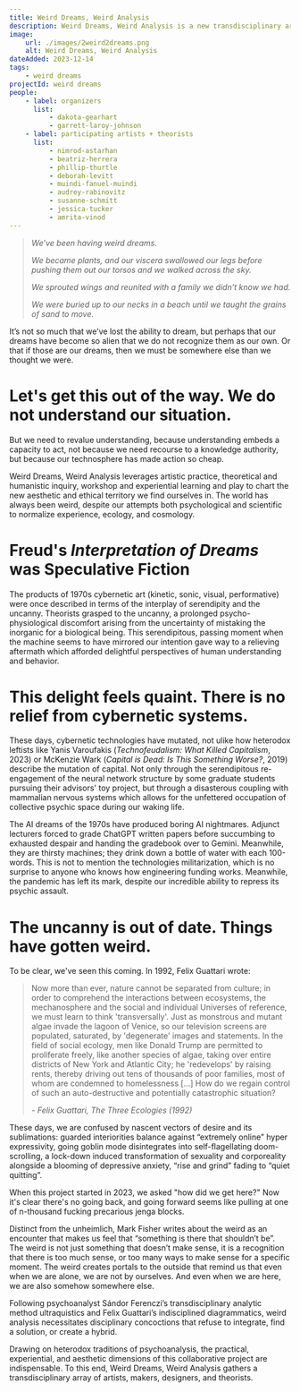 ```yaml
---
title: Weird Dreams, Weird Analysis
description: Weird Dreams, Weird Analysis is a new transdisciplinary arts and humanities collaborative project gathering creative practitioners in the arts, theory, and technology from different continents and professional contexts to speculate on the political potentials of the Weird as an aesthetic category and new modes of (psycho-schizo)analysis sufficient to it.
image:
    url: ./images/2weird2dreams.png
    alt: Weird Dreams, Weird Analysis
dateAdded: 2023-12-14
tags:
    - weird dreams
projectId: weird dreams
people:
    - label: organizers
      list:
          - dakota-gearhart
          - garrett-laroy-johnson
    - label: participating artists + theorists
      list:
          - nimrod-astarhan
          - beatriz-herrera
          - phillip-thurtle
          - deborah-levitt
          - muindi-fanuel-muindi
          - audrey-rabinovitz
          - susanne-schmitt
          - jessica-tucker
          - amrita-vinod
---
```


> _We’ve been having weird dreams._
>
> _We became plants, and our viscera swallowed our legs before pushing them out our torsos and we walked across the sky._
>
> _We sprouted wings and reunited with a family we didn’t know we had._
>
> _We were buried up to our necks in a beach until we taught the grains of sand to move._

It’s not so much that we’ve lost the ability to dream, but perhaps that our dreams have become so alien that we do not recognize them as our own. Or that if those are our dreams, then we must be somewhere else than we thought we were.

# Let's get this out of the way. We do not understand our situation.

But we need to revalue understanding, because understanding embeds a capacity to act, not because we need recourse to a knowledge authority, but because our technosphere has made action so cheap.

Weird Dreams, Weird Analysis leverages artistic practice, theoretical and humanistic inquiry, workshop and experiential learning and play to chart the new aesthetic and ethical territory we find ourselves in. The world has always been weird, despite our attempts both psychological and scientific to normalize experience, ecology, and cosmology.

# Freud's _Interpretation of Dreams_ was Speculative Fiction

The products of 1970s cybernetic art (kinetic, sonic, visual, performative) were once described in terms of the interplay of serendipity and the uncanny. Theorists grasped to the uncanny, a prolonged psycho-physiological discomfort arising from the uncertainty of mistaking the inorganic for a biological being. This serendipitous, passing moment when the machine seems to have mirrored our intention gave way to a relieving aftermath which afforded delightful perspectives of human understanding and behavior.

# This delight feels quaint. There is no relief from cybernetic systems.

These days, cybernetic technologies have mutated, not ulike how heterodox leftists like Yanis Varoufakis (_Technofeudalism: What Killed Capitalism_, 2023) or McKenzie Wark (_Capital is Dead: Is This Something Worse?_, 2019) describe the mutation of capital. Not only through the serendipitous re-engagement of the neural network structure by some graduate students pursuing their advisors' toy project, but through a disasterous coupling with mammalian nervous systems which allows for the unfettered occupation of collective psychic space during our waking life.

The AI dreams of the 1970s have produced boring AI nightmares. Adjunct lecturers forced to grade ChatGPT written papers before succumbing to exhausted despair and handing the gradebook over to Gemini. Meanwhile, they are thirsty machines; they drink down a bottle of water with each 100-words. This is not to mention the technologies militarization, which is no surprise to anyone who knows how engineering funding works. Meanwhile, the pandemic has left its mark, despite our incredible ability to repress its psychic assault.

# The uncanny is out of date. Things have gotten weird.

To be clear, we've seen this coming. In 1992, Felix Guattari wrote:

> Now more than ever, nature cannot be separated from culture; in order to comprehend the interactions between ecosystems, the mechanosphere and the social and individual Universes of reference, we must learn to think 'transversally'. Just as monstrous and mutant algae invade the lagoon of Venice, so our television screens are populated, saturated, by 'degenerate' images and statements. In the field of social ecology, men like Donald Trump are permitted to proliferate freely, like another species of algae, taking over entire districts of New York and Atlantic City; he 'redevelops' by raising rents, thereby driving out tens of thousands of poor families, most of whom are condemned to homelessness [...] How do we regain control of such an auto-destructive and potentially catastrophic situation?
>
> <cite> - Felix Guattari, _The Three Ecologies_ (1992)</cite>

These days, we are confused by nascent vectors of desire and its sublimations: guarded interiorities balance against “extremely online” hyper expressivity, going goblin mode disintegrates into self-flagellating doom-scrolling, a lock-down induced transformation of sexuality and corporeality alongside a blooming of depressive anxiety, “rise and grind” fading to “quiet quitting”.

When this project started in 2023, we asked "how did we get here?" Now it's clear there's no going back, and going forward seems like pulling at one of n-thousand fucking precarious jenga blocks.

Distinct from the unheimlich, Mark Fisher writes about the weird as an encounter that makes us feel that “something is there that shouldn’t be”. The weird is not just something that doesn’t make sense, it is a recognition that there is too much sense, or too many ways to make sense for a specific moment. The weird creates portals to the outside that remind us that even when we are alone, we are not by ourselves. And even when we are here, we are also somehow somewhere else.

Following psychoanalyst Sándor Ferenczi’s transdisciplinary analytic method ultraquistics and Felix Guattari’s indisciplined diagrammatics, weird analysis necessitates disciplinary concoctions that refuse to integrate, find a solution, or create a hybrid.

Drawing on heterodox traditions of psychoanalysis, the practical, experiential, and aesthetic dimensions of this collaborative project are indispensable. To this end, Weird Dreams, Weird Analysis gathers a transdisciplinary array of artists, makers, designers, and theorists.
